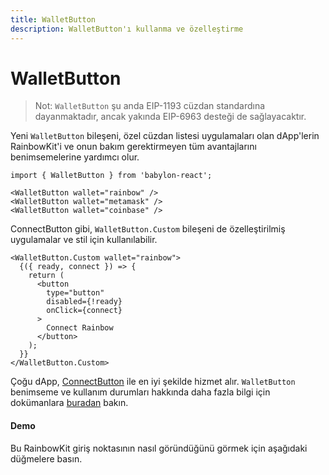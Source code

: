 ```yaml
---
title: WalletButton
description: WalletButton'ı kullanma ve özelleştirme
---
```


# WalletButton

> Not: `WalletButton` şu anda EIP-1193 cüzdan standardına dayanmaktadır, ancak yakında EIP-6963 desteği de sağlayacaktır.

Yeni `WalletButton` bileşeni, özel cüzdan listesi uygulamaları olan dApp'lerin RainbowKit'i ve onun bakım gerektirmeyen tüm avantajlarını benimsemelerine yardımcı olur.

```tsx
import { WalletButton } from 'babylon-react';

<WalletButton wallet="rainbow" />
<WalletButton wallet="metamask" />
<WalletButton wallet="coinbase" />
```

ConnectButton gibi, `WalletButton.Custom` bileşeni de özelleştirilmiş uygulamalar ve stil için kullanılabilir.

```tsx
<WalletButton.Custom wallet="rainbow">
  {({ ready, connect }) => {
    return (
      <button
        type="button"
        disabled={!ready}
        onClick={connect}
      >
        Connect Rainbow
      </button>
    );
  }}
</WalletButton.Custom>
```

Çoğu dApp, [ConnectButton](https://www.rainbowkit.com/docs/connect-button) ile en iyi şekilde hizmet alır. `WalletButton` benimseme ve kullanım durumları hakkında daha fazla bilgi için dokümanlara [buradan](https://www.rainbowkit.com/docs/wallet-button) bakın.

#### Demo

Bu RainbowKit giriş noktasının nasıl göründüğünü görmek için aşağıdaki düğmelere basın.

<WalletButtonDemo />

